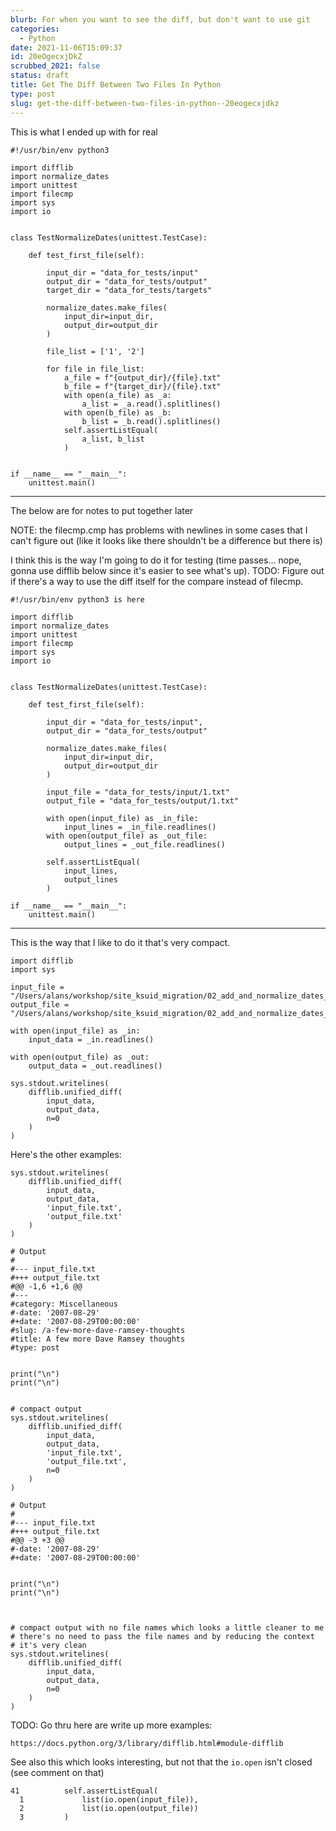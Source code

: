 ```yaml
---
blurb: For when you want to see the diff, but don't want to use git
categories:
  - Python
date: 2021-11-06T15:09:37
id: 20eOgecxjDkZ
scrubbed_2021: false
status: draft
title: Get The Diff Between Two Files In Python
type: post
slug: get-the-diff-between-two-files-in-python--20eogecxjdkz
---
```


This is what I ended up with for real

```python3
#!/usr/bin/env python3

import difflib
import normalize_dates
import unittest
import filecmp
import sys
import io


class TestNormalizeDates(unittest.TestCase):

    def test_first_file(self):

        input_dir = "data_for_tests/input"
        output_dir = "data_for_tests/output"
        target_dir = "data_for_tests/targets"

        normalize_dates.make_files(
            input_dir=input_dir,
            output_dir=output_dir
        )

        file_list = ['1', '2']

        for file in file_list:
            a_file = f"{output_dir}/{file}.txt"
            b_file = f"{target_dir}/{file}.txt"
            with open(a_file) as _a:
                a_list = _a.read().splitlines()
            with open(b_file) as _b:
                b_list = _b.read().splitlines()
            self.assertListEqual(
                a_list, b_list
            )


if __name__ == "__main__":
    unittest.main()
```

---

The below are for notes to put together later



NOTE: the filecmp.cmp has problems with newlines in some cases that I can't figure out (like it looks like there shouldn't be a difference but there is)

I think this is the way I'm going to do it for testing (time passes... nope, gonna use difflib below since it's easier to see what's up). TODO: Figure out if there's a way to use the diff itself for the compare instead of filecmp. 

```python3
#!/usr/bin/env python3 is here

import difflib
import normalize_dates
import unittest
import filecmp
import sys
import io


class TestNormalizeDates(unittest.TestCase):

    def test_first_file(self):

        input_dir = "data_for_tests/input",
        output_dir = "data_for_tests/output"

        normalize_dates.make_files(
            input_dir=input_dir,
            output_dir=output_dir
        )

        input_file = "data_for_tests/input/1.txt"
        output_file = "data_for_tests/output/1.txt"

        with open(input_file) as _in_file:
            input_lines = _in_file.readlines()
        with open(output_file) as _out_file:
            output_lines = _out_file.readlines()

        self.assertListEqual(
            input_lines,
            output_lines
        )

if __name__ == "__main__":
    unittest.main()
```




---



This is the way that I like to do it that's very compact. 

```
import difflib
import sys

input_file = "/Users/alans/workshop/site_ksuid_migration/02_add_and_normalize_dates_in_frontmatter/data_for_tests/input/1.txt"
output_file = "/Users/alans/workshop/site_ksuid_migration/02_add_and_normalize_dates_in_frontmatter/data_for_tests/output/1.txt"

with open(input_file) as _in:
    input_data = _in.readlines()
    
with open(output_file) as _out:
    output_data = _out.readlines()

sys.stdout.writelines(
    difflib.unified_diff(
        input_data,
        output_data, 
        n=0
    )
)
```


Here's the other examples:

```
sys.stdout.writelines(
    difflib.unified_diff(
        input_data,
        output_data, 
        'input_file.txt',
        'output_file.txt'
    )
)

# Output
#
#--- input_file.txt
#+++ output_file.txt
#@@ -1,6 +1,6 @@
#---
#category: Miscellaneous
#-date: '2007-08-29'
#+date: '2007-08-29T00:00:00'
#slug: /a-few-more-dave-ramsey-thoughts
#title: A few more Dave Ramsey thoughts
#type: post


print("\n")
print("\n")


# compact output
sys.stdout.writelines(
    difflib.unified_diff(
        input_data,
        output_data, 
        'input_file.txt',
        'output_file.txt',
        n=0
    )
)

# Output
# 
#--- input_file.txt
#+++ output_file.txt
#@@ -3 +3 @@
#-date: '2007-08-29'
#+date: '2007-08-29T00:00:00'


print("\n")
print("\n")



# compact output with no file names which looks a little cleaner to me
# there's no need to pass the file names and by reducing the context
# it's very clean
sys.stdout.writelines(
    difflib.unified_diff(
        input_data,
        output_data, 
        n=0
    )
)
```

TODO: Go thru here are write up more examples:

    https://docs.python.org/3/library/difflib.html#module-difflib
    

See also this which looks interesting, but not that the `io.open` isn't closed (see comment on that)

```
41          self.assertListEqual(
  1             list(io.open(input_file)),
  2             list(io.open(output_file))
  3         )
```